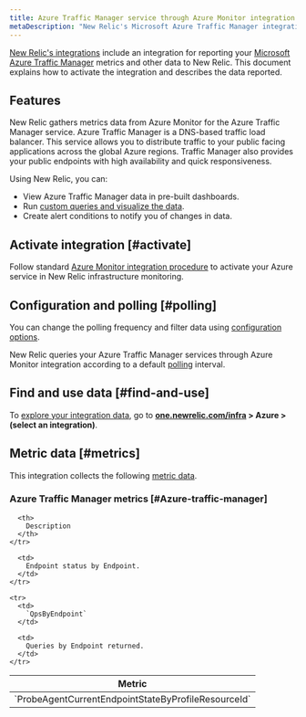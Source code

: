 ```yaml
---
title: Azure Traffic Manager service through Azure Monitor integration
metaDescription: "New Relic's Microsoft Azure Traffic Manager integration: what data it reports and how to enable it."
---
```


[New Relic's integrations](/docs/infrastructure/integrations-getting-started/getting-started/introduction-infrastructure-integrations) include an integration for reporting your [Microsoft Azure Traffic Manager](https://learn.microsoft.com/en-us/azure/traffic-manager) metrics and other data to New Relic. This document explains how to activate the integration and describes the data reported.

## Features

New Relic gathers metrics data from Azure Monitor for the Azure Traffic Manager service. Azure Traffic Manager is a DNS-based traffic load balancer. This service allows you to distribute traffic to your public facing applications across the global Azure regions. Traffic Manager also provides your public endpoints with high availability and quick responsiveness.

Using New Relic, you can:

* View Azure Traffic Manager data in pre-built dashboards.
* Run [custom queries and visualize the data](/docs/infrastructure/integrations-getting-started/getting-started/use-integration-data-new-relic-insights).
* Create alert conditions to notify you of changes in data.

## Activate integration [#activate]

Follow standard [Azure Monitor integration procedure](/docs/infrastructure/microsoft-azure-integrations/azure-integrations-list/azure-monitor) to activate your Azure service in New Relic infrastructure monitoring.

## Configuration and polling [#polling]

You can change the polling frequency and filter data using [configuration options](/docs/infrastructure/microsoft-azure-integrations/azure-integrations-list/azure-monitor/#settings).

New Relic queries your Azure Traffic Manager services through Azure Monitor integration according to a default [polling](/docs/infrastructure/microsoft-azure-integrations/azure-integrations-list/azure-monitor/#settings) interval.

## Find and use data [#find-and-use]

To [explore your integration data](/docs/infrastructure/integrations/find-use-infrastructure-integration-data), go to **[one.newrelic.com/infra](https://one.newrelic.com/infra) > Azure > (select an integration)**.

## Metric data [#metrics]

This integration collects the following [metric data](/docs/infrastructure/integrations-getting-started/getting-started/understand-integration-data-data-types#metric).

### Azure Traffic Manager metrics [#Azure-traffic-manager]

<table>
  <thead>
    <tr>
      <th style={{ width: "300px" }}>
        Metric
      </th>

      <th>
        Description
      </th>
    </tr>
  </thead>

  <tbody>
    <tr>
      <td>
        `ProbeAgentCurrentEndpointStateByProfileResourceId`
      </td>

      <td>
        Endpoint status by Endpoint.
      </td>
    </tr>

    <tr>
      <td>
        `QpsByEndpoint`
      </td>

      <td>
        Queries by Endpoint returned.
      </td>
    </tr>
  </tbody>
</table>
